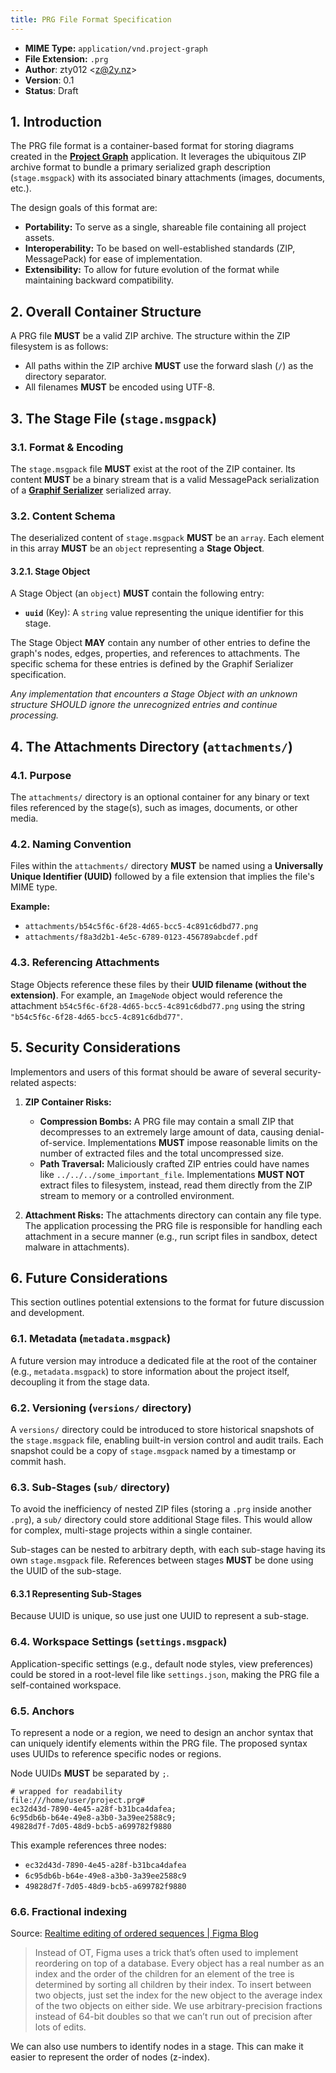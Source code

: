 ```yaml
---
title: PRG File Format Specification
---
```



- **MIME Type:** `application/vnd.project-graph`
- **File Extension:** `.prg`
- **Author**: zty012 \<[z@2y.nz](mailto:z@2y.nz)>
- **Version**: 0.1
- **Status**: Draft

## 1. Introduction

The PRG file format is a container-based format for storing diagrams created in the [**Project Graph**](/docs/app) application. It leverages the ubiquitous ZIP archive format to bundle a primary serialized graph description (`stage.msgpack`) with its associated binary attachments (images, documents, etc.).

The design goals of this format are:

- **Portability:** To serve as a single, shareable file containing all project assets.
- **Interoperability:** To be based on well-established standards (ZIP, MessagePack) for ease of implementation.
- **Extensibility:** To allow for future evolution of the format while maintaining backward compatibility.

## 2. Overall Container Structure

A PRG file **MUST** be a valid ZIP archive. The structure within the ZIP filesystem is as follows:

<Files>
  <File name="stage.msgpack" />
  <Folder name="attachments" defaultOpen>
    <File name="<uuid>.<ext>" />
  </Folder>
</Files>

- All paths within the ZIP archive **MUST** use the forward slash (`/`) as the directory separator.
- All filenames **MUST** be encoded using UTF-8.

## 3. The Stage File (`stage.msgpack`)

### 3.1. Format & Encoding

The `stage.msgpack` file **MUST** exist at the root of the ZIP container. Its content **MUST** be a binary stream that is a valid MessagePack serialization of a [**Graphif Serializer**](/docs/spec/serializer) serialized array.

### 3.2. Content Schema

The deserialized content of `stage.msgpack` **MUST** be an `array`. Each element in this array **MUST** be an `object` representing a **Stage Object**.

#### 3.2.1. Stage Object

A Stage Object (an `object`) **MUST** contain the following entry:

- **`uuid`** (Key): A `string` value representing the unique identifier for this stage.

The Stage Object **MAY** contain any number of other entries to define the graph's nodes, edges, properties, and references to attachments. The specific schema for these entries is defined by the Graphif Serializer specification.

_Any implementation that encounters a Stage Object with an unknown structure SHOULD ignore the unrecognized entries and continue processing._

## 4. The Attachments Directory (`attachments/`)

### 4.1. Purpose

The `attachments/` directory is an optional container for any binary or text files referenced by the stage(s), such as images, documents, or other media.

### 4.2. Naming Convention

Files within the `attachments/` directory **MUST** be named using a **Universally Unique Identifier (UUID)** followed by a file extension that implies the file's MIME type.

**Example:**

- `attachments/b54c5f6c-6f28-4d65-bcc5-4c891c6dbd77.png`
- `attachments/f8a3d2b1-4e5c-6789-0123-456789abcdef.pdf`

### 4.3. Referencing Attachments

Stage Objects reference these files by their **UUID filename (without the extension)**. For example, an `ImageNode` object would reference the attachment `b54c5f6c-6f28-4d65-bcc5-4c891c6dbd77.png` using the string `"b54c5f6c-6f28-4d65-bcc5-4c891c6dbd77"`.

## 5. Security Considerations

Implementors and users of this format should be aware of several security-related aspects:

1.  **ZIP Container Risks:**
    - **Compression Bombs:** A PRG file may contain a small ZIP that decompresses to an extremely large amount of data, causing denial-of-service. Implementations **MUST** impose reasonable limits on the number of extracted files and the total uncompressed size.
    - **Path Traversal:** Maliciously crafted ZIP entries could have names like `../../../some_important_file`. Implementations **MUST NOT** extract files to filesystem, instead, read them directly from the ZIP stream to memory or a controlled environment.

2.  **Attachment Risks:** The attachments directory can contain any file type. The application processing the PRG file is responsible for handling each attachment in a secure manner (e.g., run script files in sandbox, detect malware in attachments).

## 6. Future Considerations

This section outlines potential extensions to the format for future discussion and development.

### 6.1. Metadata (`metadata.msgpack`)

A future version may introduce a dedicated file at the root of the container (e.g., `metadata.msgpack`) to store information about the project itself, decoupling it from the stage data.

### 6.2. Versioning (`versions/` directory)

A `versions/` directory could be introduced to store historical snapshots of the `stage.msgpack` file, enabling built-in version control and audit trails. Each snapshot could be a copy of `stage.msgpack` named by a timestamp or commit hash.

### 6.3. Sub-Stages (`sub/` directory)

To avoid the inefficiency of nested ZIP files (storing a `.prg` inside another `.prg`), a `sub/` directory could store additional Stage files. This would allow for complex, multi-stage projects within a single container.

<Files>
  <File name="stage.msgpack" />
  <Folder name="attachments" defaultOpen>
    <File name="<uuid>.<ext>" />
  </Folder>
  <Folder name="sub" defaultOpen>
    <Folder name="<uuid>" defaultOpen>
      <File name="stage.msgpack" />
      <Folder name="<uuid>" defaultOpen>
        <File name="stage.msgpack" />
        <Folder name="<uuid>" defaultOpen>
          <File name="stage.msgpack" />
        </Folder>
        <Folder name="<uuid>" defaultOpen>
          <File name="stage.msgpack" />
        </Folder>
      </Folder>
    </Folder>
    <Folder name="<uuid>" defaultOpen>
      <File name="stage.msgpack" />
      <Folder name="<uuid>" defaultOpen>
        <File name="stage.msgpack" />
      </Folder>
    </Folder>
  </Folder>
</Files>

Sub-stages can be nested to arbitrary depth, with each sub-stage having its own `stage.msgpack` file. References between stages **MUST** be done using the UUID of the sub-stage.

#### 6.3.1 Representing Sub-Stages

Because UUID is unique, so use just one UUID to represent a sub-stage.

### 6.4. Workspace Settings (`settings.msgpack`)

Application-specific settings (e.g., default node styles, view preferences) could be stored in a root-level file like `settings.json`, making the PRG file a self-contained workspace.

### 6.5. Anchors

To represent a node or a region, we need to design an anchor syntax that can uniquely identify elements within the PRG file. The proposed syntax uses UUIDs to reference specific nodes or regions.

Node UUIDs **MUST** be separated by `;`.

```
# wrapped for readability
file:///home/user/project.prg#
ec32d43d-7890-4e45-a28f-b31bca4dafea;
6c95db6b-b64e-49e8-a3b0-3a39ee2588c9;
49828d7f-7d05-48d9-bcb5-a699782f9880
```

This example references three nodes:

- `ec32d43d-7890-4e45-a28f-b31bca4dafea`
- `6c95db6b-b64e-49e8-a3b0-3a39ee2588c9`
- `49828d7f-7d05-48d9-bcb5-a699782f9880`

### 6.6. Fractional indexing

Source: [Realtime editing of ordered sequences | Figma Blog](https://www.figma.com/blog/realtime-editing-of-ordered-sequences/#fractional-indexing)

> Instead of OT, Figma uses a trick that’s often used to implement reordering on top of a database. Every object has a real number as an index and the order of the children for an element of the tree is determined by sorting all children by their index. To insert between two objects, just set the index for the new object to the average index of the two objects on either side. We use arbitrary-precision fractions instead of 64-bit doubles so that we can’t run out of precision after lots of edits.

We can also use numbers to identify nodes in a stage. This can make it easier to represent the order of nodes (z-index).
